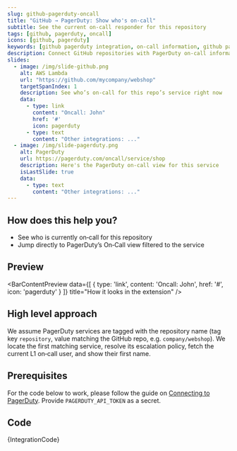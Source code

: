 ```yaml
---
slug: github-pagerduty-oncall
title: "GitHub → PagerDuty: Show who's on‑call"
subtitle: See the current on‑call responder for this repository
tags: [github, pagerduty, oncall]
icons: [github, pagerduty]
keywords: [github pagerduty integration, on-call information, github pagerduty, incident management, team coordination]
description: Connect GitHub repositories with PagerDuty on-call information. See who's currently on-call for each repository to improve incident response and team coordination.
slides:
  - image: /img/slide-github.png
    alt: AWS Lambda
    url: "https://github.com/mycompany/webshop"
    targetSpanIndex: 1
    description: See who’s on‑call for this repo’s service right now
    data:
      - type: link
        content: "Oncall: John"
        href: '#'
        icon: pagerduty
      - type: text
        content: "Other integrations: ..."
  - image: /img/slide-pagerduty.png
    alt: PagerDuty
    url: https://pagerduty.com/oncall/service/shop
    description: Here's the PagerDuty on‑call view for this service
    isLastSlide: true
    data:
      - type: text
        content: "Other integrations: ..."
---
```



<SlideshowWrapper slides={frontMatter.slides} />

## How does this help you?

* See who is currently on‑call for this repository
* Jump directly to PagerDuty’s On‑Call view filtered to the service

## Preview

<BarContentPreview data={[
    {
      type: 'link',
      content: 'Oncall: John',
      href: '#',
      icon: 'pagerduty'
    }
  ]} title="How it looks in the extension" />

## High level approach
We assume PagerDuty services are tagged with the repository name (tag key `repository`, value matching the GitHub repo, e.g. `company/webshop`). We locate the first matching service, resolve its escalation policy, fetch the current L1 on‑call user, and show their first name.

## Prerequisites
For the code below to work, please follow the guide on [Connecting to PagerDuty](/docs/recipes/connecting-to-pagerduty). Provide `PAGERDUTY_API_TOKEN` as a secret.

## Code
<CodeBlock language="javascript" title="github.pagerduty.oncall.integration.example.js">
{IntegrationCode}
</CodeBlock>
